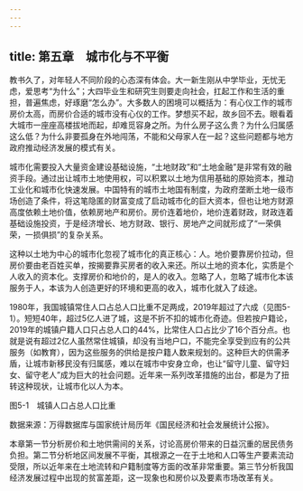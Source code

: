 ```yaml
---
---
---
```

title: 第五章　城市化与不平衡
---




教书久了，对年轻人不同阶段的心态深有体会。大一新生刚从中学毕业，无忧无虑，爱思考“为什么”；大四毕业生和研究生则要走向社会，扛起工作和生活的重担，普遍焦虑，好琢磨“怎么办”。大多数人的困境可以概括为：有心仪工作的城市房价太高，而房价合适的城市没有心仪的工作。梦想买不起，故乡回不去。眼看着大城市一座座高楼拔地而起，却难觅容身之所。为什么房子这么贵？为什么归属感这么低？为什么非要孤身在外地闯荡，不能和父母家人在一起？这些问题都与地方政府推动经济发展的模式有关。

城市化需要投入大量资金建设基础设施，“土地财政”和“土地金融”是非常有效的融资手段。通过出让城市土地使用权，可以积累以土地为信用基础的原始资本，推动工业化和城市化快速发展。中国特有的城市土地国有制度，为政府垄断土地一级市场创造了条件，将这笔隐匿的财富变成了启动城市化的巨大资本，但也让地方财源高度依赖土地价值，依赖房地产和房价。房价连着地价，地价连着财政，财政连着基础设施投资，于是经济增长、地方财政、银行、房地产之间就形成了“一荣俱荣，一损俱损”的复杂关系。

这种以土地为中心的城市化忽视了城市化的真正核心：人。地价要靠房价拉动，但房价要由老百姓买单，按揭要靠买房者的收入来还。所以土地的资本化，实质是个人收入的资本化。支撑房价和地价的，是人的收入。忽略了人，忽略了城市化本该服务于人，本该为人创造更好的环境和更高的收入，城市化就入了歧途。

1980年，我国城镇常住人口占总人口比重不足两成，2019年超过了六成（见图5-1）。短短40年，超过5亿人进了城，这是不折不扣的城市化奇迹。但若按户籍论，2019年的城镇户籍人口只占总人口的44%，比常住人口占比少了16个百分点。也就是说有超过2亿人虽然常住城镇，却没有当地户口，不能完全享受到应有的公共服务（如教育），因为这些服务的供给是按户籍人数来规划的。这种巨大的供需矛盾，让城市新移民没有归属感，难以在城市中安身立命，也让“留守儿童、留守妇女、留守老人”成为巨大的社会问题。近年来一系列改革措施的出台，都是为了扭转这种现状，让城市化以人为本。

图5-1　城镇人口占总人口比重

数据来源：万得数据库与国家统计局历年《国民经济和社会发展统计公报》。



本章第一节分析房价和土地供需间的关系，讨论高房价带来的日益沉重的居民债务负担。第二节分析地区间发展不平衡，其根源之一在于土地和人口等生产要素流动受限，所以近年来在土地流转和户籍制度等方面的改革非常重要。第三节分析我国经济发展过程中出现的贫富差距，这一现象也和房价以及要素市场改革有关。